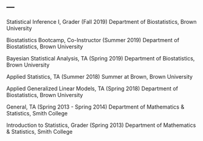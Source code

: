 ---
---

<link rel="stylesheet" href="styles.css" type="text/css">

Statistical Inference I, Grader (Fall 2019)
Department of Biostatistics, Brown University

Biostatistics Bootcamp, Co-Instructor (Summer 2019)
Department of Biostatistics, Brown University

Bayesian Statistical Analysis, TA (Spring 2019)
Department of Biostatistics, Brown University

Applied Statistics, TA (Summer 2018)
Summer at Brown, Brown University

Applied Generalized Linear Models, TA (Spring 2018)
Department of Biostatistics, Brown University

General, TA (Spring 2013 - Spring 2014)
Department of Mathematics \& Statistics, Smith College

Introduction to Statistics, Grader (Spring 2013)
Department of Mathematics \& Statistics, Smith College